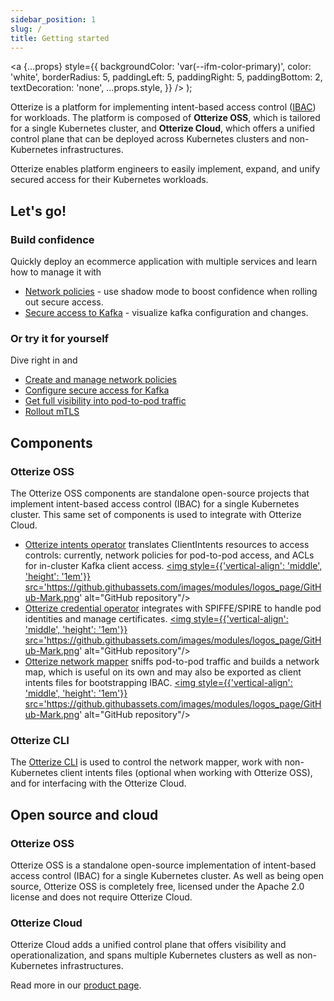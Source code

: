 ```yaml
---
sidebar_position: 1
slug: /
title: Getting started
---
```


  <a
    {...props}
    style={{
      backgroundColor: 'var(--ifm-color-primary)',
      color: 'white',
      borderRadius: 5,
      paddingLeft: 5,
      paddingRight: 5,
      paddingBottom: 2,
      textDecoration: 'none',
      ...props.style,
    }}
  />
);

Otterize is a platform for implementing intent-based access control ([IBAC](/intent-based-access-control)) for workloads.
The platform is composed of **Otterize OSS**, which is tailored for a single Kubernetes cluster, and **Otterize Cloud**, which offers a unified control plane that can be deployed across Kubernetes clusters and non-Kubernetes infrastructures.

Otterize enables platform engineers to easily implement, expand, and unify secured access for their Kubernetes workloads.
## Let's go!

### Build confidence
Quickly deploy an ecommerce application with multiple services and learn how to manage it with
* [Network policies](/build-confidence/shadow-mode-network-policies) - use shadow mode to boost confidence when rolling out secure access.
* [Secure access to Kafka](/build-confidence/visualize-kafka-protection) - visualize kafka configuration and changes.

### Or try it for yourself
Dive right in and
* [Create and manage network policies](/try-now/k8s-network-policies)
* [Configure secure access for Kafka](/try-now/k8s-kafka-mtls)
* [Get full visibility into pod-to-pod traffic](/try-now/k8s-network-mapper)
* [Rollout mTLS](/try-now/k8s-mtls)

## Components

### Otterize OSS
The Otterize OSS components are standalone open-source projects that implement intent-based access control (IBAC) for a single Kubernetes cluster. This same set of components is used to integrate with Otterize Cloud.
- [Otterize intents operator](concepts/otterize-oss/componentsintents-operator) translates ClientIntents resources to access controls: currently, network policies for pod-to-pod access, and ACLs for in-cluster Kafka client access.
<a href="https://github.com/otterize/intents-operator"><img style={{'vertical-align': 'middle', 'height': '1em'}} src='https://github.githubassets.com/images/modules/logos_page/GitHub-Mark.png' alt="GitHub repository"/></a>
- [Otterize credential operator](concepts/otterize-oss/componentsspire-integration-operator) integrates with SPIFFE/SPIRE to handle pod identities and manage certificates.
<a href="https://github.com/otterize/spire-integration-operator"><img style={{'vertical-align': 'middle', 'height': '1em'}} src='https://github.githubassets.com/images/modules/logos_page/GitHub-Mark.png' alt="GitHub repository"/></a>
- [Otterize network mapper](concepts/otterize-oss/componentsnetwork-mapper) sniffs pod-to-pod traffic and builds a network map, which is useful on its own and may also be exported as client intents files for bootstrapping IBAC.
<a href="https://github.com/otterize/network-mapper"><img style={{'vertical-align': 'middle', 'height': '1em'}} src='https://github.githubassets.com/images/modules/logos_page/GitHub-Mark.png' alt="GitHub repository"/></a>



### Otterize CLI

The [Otterize CLI](/reference/cli) is used to control the network mapper, work with non-Kubernetes client
intents files (optional when working with Otterize OSS), and for interfacing with the Otterize Cloud.

## Open source and cloud

### Otterize OSS

Otterize OSS is a standalone open-source implementation of intent-based access control (IBAC) for a single Kubernetes cluster. As well as being open source, Otterize OSS is completely free, licensed under the Apache 2.0 license and does not require Otterize Cloud.

### Otterize Cloud

Otterize Cloud adds a unified control plane that offers visibility and operationalization,
and spans multiple Kubernetes clusters as well as non-Kubernetes infrastructures.

Read more in our [product page](https://otterize.com/product).